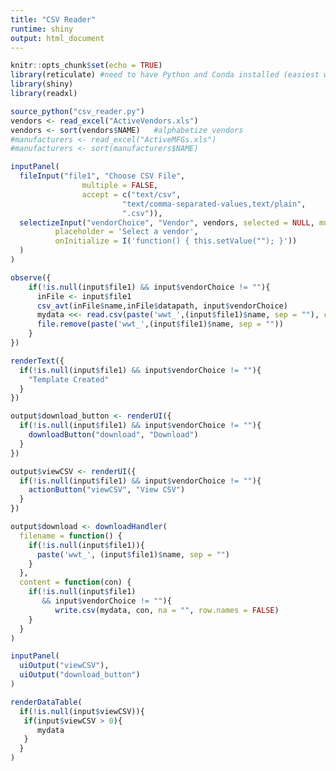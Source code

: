 ```yaml
---
title: "CSV Reader"
runtime: shiny
output: html_document
---
```


```r
knitr::opts_chunk$set(echo = TRUE)
library(reticulate) #need to have Python and Conda installed (easiest way is by installing Anaconda, then adding it to your system path)
library(shiny)
library(readxl)
```

```r
source_python("csv_reader.py")
vendors <- read_excel("ActiveVendors.xls")
vendors <- sort(vendors$NAME)   #alphabetize vendors
#manufacturers <- read_excel("ActiveMFGs.xls")
#manufacturers <- sort(manufacturers$NAME)
```


```r
inputPanel(
  fileInput("file1", "Choose CSV File",
                multiple = FALSE,
                accept = c("text/csv",
                         "text/comma-separated-values,text/plain",
                         ".csv")),
  selectizeInput("vendorChoice", "Vendor", vendors, selected = NULL, multiple = FALSE, options = list(
          placeholder = 'Select a vendor',
          onInitialize = I('function() { this.setValue(""); }'))
  )
)

observe({
    if(!is.null(input$file1) && input$vendorChoice != ""){
      inFile <- input$file1
      csv_avt(inFile$name,inFile$datapath, input$vendorChoice)
      mydata <<- read.csv(paste('wwt_',(input$file1)$name, sep = ""), check.names = FALSE)
      file.remove(paste('wwt_',(input$file1)$name, sep = ""))
    }
})

renderText({
  if(!is.null(input$file1) && input$vendorChoice != ""){
    "Template Created"
  }
})

output$download_button <- renderUI({
  if(!is.null(input$file1) && input$vendorChoice != ""){
    downloadButton("download", "Download")
  }
})

output$viewCSV <- renderUI({
  if(!is.null(input$file1) && input$vendorChoice != ""){
    actionButton("viewCSV", "View CSV")
  }
})

output$download <- downloadHandler(
  filename = function() {
    if(!is.null(input$file1)){
      paste('wwt_', (input$file1)$name, sep = "")
    }
  },
  content = function(con) {
    if(!is.null(input$file1) 
       && input$vendorChoice != ""){
          write.csv(mydata, con, na = "", row.names = FALSE)
    }
  }
)

inputPanel(
  uiOutput("viewCSV"),
  uiOutput("download_button")
)

renderDataTable(
  if(!is.null(input$viewCSV)){
   if(input$viewCSV > 0){
      mydata
   }
  }
)

```
